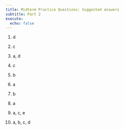 ```yaml
---
title: Midterm Practice Questions: Suggested answers
subtitle: Part 2
execute:
  echo: false
---
```


1.  d

2.  c

3.  a, d

4.  c

5.  b

6.  a

7.  b

8. a

9. a, c, e

10. a, b, c, d
